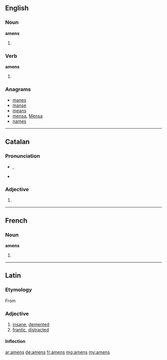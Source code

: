 ==English==

===Noun===
'''amens'''

# {{plural of|amen}}

===Verb===
'''amens'''

# {{en-third-person singular of|amen}}

===Anagrams===
* [[manes#English|manes]]
* [[manse#English|manse]]
* [[means#English|means]]
* [[mensa#English|mensa]], [[Mensa#English|Mensa]]
* [[names#English|names]]

----
==Catalan==

===Pronunciation===
* {{IPA|/əˈmɛns/|lang=ca}}, {{X-SAMPA|/@"mEns/|lang=ca}}
* {{rhymes|ɛns|lang=ca}}

===Adjective===
{{ca-adj-form}}

# {{plural of|amè|lang=ca|nocat=1}}

----

==French==

===Noun===
'''amens''' {{m}}

# {{plural of|amen|lang=fr}}

----
==Latin==

===Etymology===
From {{prefix|a|mens|lang=la}}

===Adjective===
{{la-adj-3rd-1E|āmens|amentis|āmentis}}

# [[insane]], [[demented]]
# [[frantic]], [[distracted]]

====Inflection====
{{la-decl-3rd-1E|amens|āmens|ament|āment}}

[[ar:amens]]
[[de:amens]]
[[fr:amens]]
[[mg:amens]]
[[my:amens]]